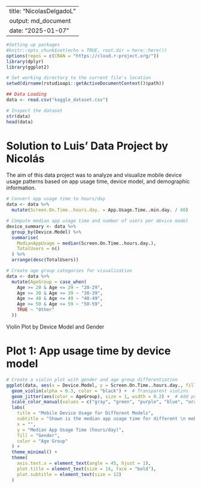 
---
title: "NicolasDelgadoL"
output: md_document
date: "2025-01-07"
---

```r
#Setting up packages
#knitr::opts_chunk$set(echo = TRUE, root.dir = here::here())
options(repos = c(CRAN = "https://cloud.r-project.org/"))
library(dplyr)
library(ggplot2)
```


```r
# Set working directory to the current file's location
setwd(dirname(rstudioapi::getActiveDocumentContext()$path))
```

```r
## Data Loading
data <- read.csv("kaggle_dataset.csv")
```


```r
# Inspect the dataset
str(data)
head(data)
```
# Solution to Luis' Data Project by Nicolás

 The aim of this data project was to analyze and visualize mobile device usage
 patterns based on app usage time, device model, and demographic information.


```r
# Convert app usage time to hours/day
data <- data %>%
  mutate(Screen.On.Time..hours.day. = App.Usage.Time..min.day. / 60)
```

```r
# Compute median app usage time and number of users per device model
device_summary <- data %>%
  group_by(Device.Model) %>%
  summarise(
    MedianAppUsage = median(Screen.On.Time..hours.day.),
    TotalUsers = n()
  ) %>%
  arrange(desc(TotalUsers))
```

```r
# Create age group categories for visualization
data <- data %>%
  mutate(AgeGroup = case_when(
    Age >= 20 & Age <= 29 ~ "20-29",
    Age >= 30 & Age <= 39 ~ "30-39",
    Age >= 40 & Age <= 49 ~ "40-49",
    Age >= 50 & Age <= 59 ~ "50-59",
    TRUE ~ "Other"
  ))
```

Violin Plot by Device Model and Gender

# Plot 1: App usage time by device model
```r
# Create a violin plot with gender and age group differentiation
ggplot(data, aes(x = Device.Model, y = Screen.On.Time..hours.day., fill = Gender)) +
  geom_violin(alpha = 0.3, color = "black") +  # Transparent violins
  geom_jitter(aes(color = AgeGroup), size = 1, width = 0.2) +  # Add points for age groups
  scale_color_manual(values = c("gray", "green", "purple", "blue", "orange")) +  # Custom colors for age groups
  labs(
    title = "Mobile Device Usage for Different Models",
    subtitle = "Shown is the median app usage time for different \n mobile devices, differentiated by gender and age group",
    x = "",
    y = "Median App Usage Time (hours/day)",
    fill = "Gender",
    color = "Age Group"
  ) +
  theme_minimal() +
  theme(
    axis.text.x = element_text(angle = 45, hjust = 1),
    plot.title = element_text(size = 14, face = "bold"),
    plot.subtitle = element_text(size = 12)
  )
```


